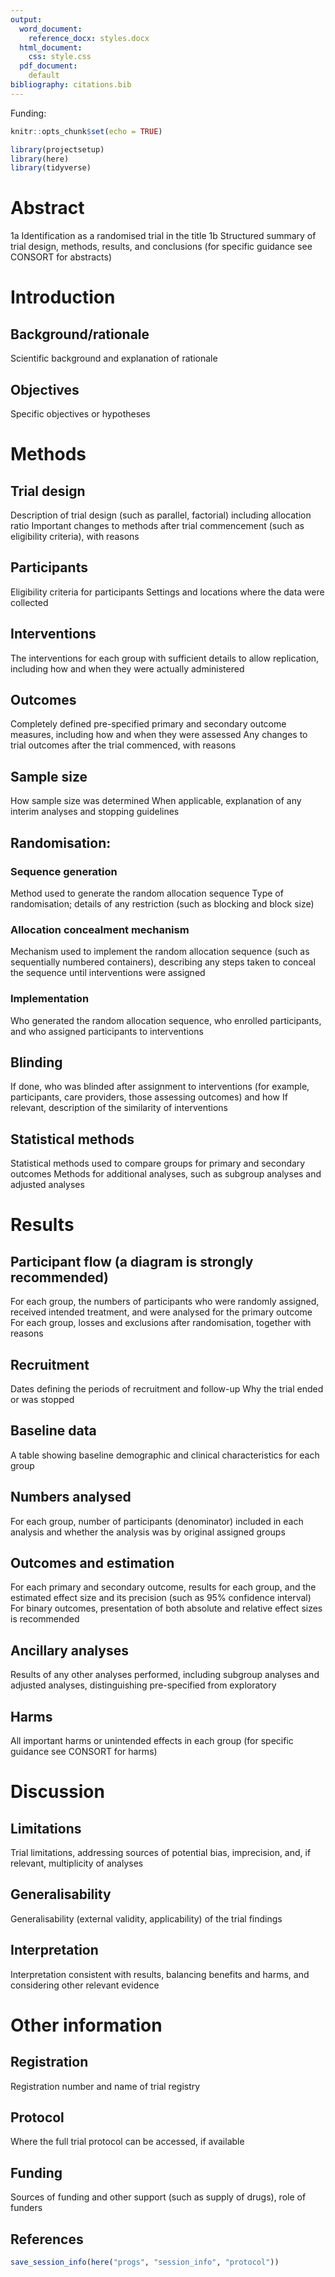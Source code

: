 ```yaml
---
output:
  word_document:
    reference_docx: styles.docx
  html_document:
    css: style.css
  pdf_document:
    default
bibliography: citations.bib
---
```


Funding:

\pagebreak

```r
knitr::opts_chunk$set(echo = TRUE)

library(projectsetup)
library(here)
library(tidyverse)
```

# Abstract
1a  Identification as a randomised trial in the title
1b	Structured summary of trial design, methods, results, and conclusions (for specific guidance see CONSORT for abstracts)

# Introduction

## Background/rationale
Scientific background and explanation of rationale

## Objectives
Specific objectives or hypotheses

# Methods

## Trial design
Description of trial design (such as parallel, factorial) including allocation ratio
Important changes to methods after trial commencement (such as eligibility criteria), with reasons

## Participants
Eligibility criteria for participants
Settings and locations where the data were collected

## Interventions
The interventions for each group with sufficient details to allow replication, including how and when they were actually administered

## Outcomes
Completely defined pre-specified primary and secondary outcome measures, including how and when they were assessed
Any changes to trial outcomes after the trial commenced, with reasons

## Sample size
How sample size was determined
When applicable, explanation of any interim analyses and stopping guidelines

## Randomisation:

### Sequence generation
Method used to generate the random allocation sequence
Type of randomisation; details of any restriction (such as blocking and block size)

### Allocation concealment mechanism
Mechanism used to implement the random allocation sequence (such as sequentially numbered containers), describing any steps taken to conceal the sequence until interventions were assigned

### Implementation
Who generated the random allocation sequence, who enrolled participants, and who assigned participants to interventions

## Blinding
If done, who was blinded after assignment to interventions (for example, participants, care providers, those assessing outcomes) and how
If relevant, description of the similarity of interventions

## Statistical methods
Statistical methods used to compare groups for primary and secondary outcomes
Methods for additional analyses, such as subgroup analyses and adjusted analyses

# Results

## Participant flow (a diagram is strongly recommended)
For each group, the numbers of participants who were randomly assigned, received intended treatment, and were analysed for the primary outcome
For each group, losses and exclusions after randomisation, together with reasons

## Recruitment
Dates defining the periods of recruitment and follow-up
Why the trial ended or was stopped

## Baseline data
A table showing baseline demographic and clinical characteristics for each group

## Numbers analysed
For each group, number of participants (denominator) included in each analysis and whether the analysis was by original assigned groups

## Outcomes and estimation
For each primary and secondary outcome, results for each group, and the estimated effect size and its precision (such as 95% confidence interval)
For binary outcomes, presentation of both absolute and relative effect sizes is recommended

## Ancillary analyses
Results of any other analyses performed, including subgroup analyses and adjusted analyses, distinguishing pre-specified from exploratory

## Harms
All important harms or unintended effects in each group (for specific guidance see CONSORT for harms)

# Discussion
## Limitations
Trial limitations, addressing sources of potential bias, imprecision, and, if relevant, multiplicity of analyses

## Generalisability
Generalisability (external validity, applicability) of the trial findings

## Interpretation
Interpretation consistent with results, balancing benefits and harms, and considering other relevant evidence

# Other information

## Registration
Registration number and name of trial registry

## Protocol
Where the full trial protocol can be accessed, if available

## Funding
Sources of funding and other support (such as supply of drugs), role of funders

\pagebreak

## References

```r
save_session_info(here("progs", "session_info", "protocol"))
```
